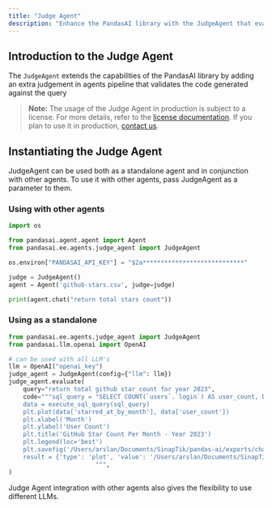 ```yaml
---
title: "Judge Agent"
description: "Enhance the PandasAI library with the JudgeAgent that evaluates the generated code"
---
```


## Introduction to the Judge Agent

The `JudgeAgent` extends the capabilities of the PandasAI library by adding an extra judgement in agents pipeline that validates the code generated against the query

> **Note:** The usage of the Judge Agent in production is subject to a license. For more details, refer to the [license documentation](https://github.com/Sinaptik-AI/pandas-ai/blob/master/pandasai/ee/LICENSE).
> If you plan to use it in production, [contact us](https://forms.gle/JEUqkwuTqFZjhP7h8).

## Instantiating the Judge Agent

JudgeAgent can be used both as a standalone agent and in conjunction with other agents. To use it with other agents, pass JudgeAgent as a parameter to them.

### Using with other agents

```python
import os

from pandasai.agent.agent import Agent
from pandasai.ee.agents.judge_agent import JudgeAgent

os.environ["PANDASAI_API_KEY"] = "$2a****************************"

judge = JudgeAgent()
agent = Agent('github-stars.csv', judge=judge)

print(agent.chat("return total stars count"))
```

### Using as a standalone

```python
from pandasai.ee.agents.judge_agent import JudgeAgent
from pandasai.llm.openai import OpenAI

# can be used with all LLM's
llm = OpenAI("openai_key")
judge_agent = JudgeAgent(config={"llm": llm})
judge_agent.evaluate(
    query="return total github star count for year 2023",
    code="""sql_query = "SELECT COUNT(`users`.`login`) AS user_count, DATE_FORMAT(`users`.`starredAt`, '%Y-%m') AS starred_at_by_month FROM `users` WHERE `users`.`starredAt` BETWEEN '2023-01-01' AND '2023-12-31' GROUP BY starred_at_by_month ORDER BY starred_at_by_month asc"
    data = execute_sql_query(sql_query)
    plt.plot(data['starred_at_by_month'], data['user_count'])
    plt.xlabel('Month')
    plt.ylabel('User Count')
    plt.title('GitHub Star Count Per Month - Year 2023')
    plt.legend(loc='best')
    plt.savefig('/Users/arslan/Documents/SinapTik/pandas-ai/exports/charts/temp_chart.png')
    result = {'type': 'plot', 'value': '/Users/arslan/Documents/SinapTik/pandas-ai/exports/charts/temp_chart.png'}
                        """,
)
```

Judge Agent integration with other agents also gives the flexibility to use different LLMs.
